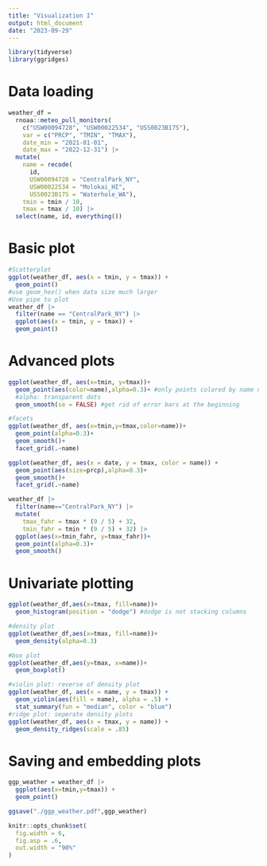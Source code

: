```yaml
---
title: "Visualization I"
output: html_document
date: "2023-09-29"
---
```


```r
library(tidyverse)
library(ggridges)
```

# Data loading
```r
weather_df = 
  rnoaa::meteo_pull_monitors(
    c("USW00094728", "USW00022534", "USS0023B17S"),
    var = c("PRCP", "TMIN", "TMAX"), 
    date_min = "2021-01-01",
    date_max = "2022-12-31") |>
  mutate(
    name = recode(
      id, 
      USW00094728 = "CentralPark_NY", 
      USW00022534 = "Molokai_HI",
      USS0023B17S = "Waterhole_WA"),
    tmin = tmin / 10,
    tmax = tmax / 10) |>
  select(name, id, everything())
```
# Basic plot
```r
#Scatterplot
ggplot(weather_df, aes(x = tmin, y = tmax)) +
  geom_point()
#use geom_hex() when data size much larger
#Use pipe to plot
weather_df |>
  filter(name == "CentralPark_NY") |> 
  ggplot(aes(x = tmin, y = tmax)) + 
  geom_point()

```
# Advanced plots
```r
ggplot(weather_df, aes(x=tmin, y=tmax))+
  geom_point(aes(color=name),alpha=0.3)+ #only points colored by name not the smooth line
  #alpha: transparent dots
  geom_smooth(se = FALSE) #get rid of error bars at the beginning

#facets
ggplot(weather_df, aes(x=tmin,y=tmax,color=name))+
  geom_point(alpha=0.3)+
  geom_smooth()+
  facet_grid(.~name)
```
```r
ggplot(weather_df, aes(x = date, y = tmax, color = name)) + 
  geom_point(aes(size=prcp),alpha=0.3)+
  geom_smooth()+
  facet_grid(.~name)

weather_df |> 
  filter(name=="CentralPark_NY") |> 
  mutate(
    tmax_fahr = tmax * (9 / 5) + 32,
    tmin_fahr = tmin * (9 / 5) + 32) |> 
  ggplot(aes(x=tmin_fahr, y=tmax_fahr))+
  geom_point(alpha=0.3)+
  geom_smooth()
```
# Univariate plotting
```r
ggplot(weather_df,aes(x=tmax, fill=name))+
  geom_histogram(position = "dodge") #dodge is not stacking columns

#density plot
ggplot(weather_df,aes(x=tmax, fill=name))+
  geom_density(alpha=0.3)

#box plot
ggplot(weather_df,aes(y=tmax, x=name))+
  geom_boxplot()

#violin plot: reverse of density plot
ggplot(weather_df, aes(x = name, y = tmax)) + 
  geom_violin(aes(fill = name), alpha = .5) + 
  stat_summary(fun = "median", color = "blue")
#ridge plot: seperate density plots 
ggplot(weather_df, aes(x = tmax, y = name)) + 
  geom_density_ridges(scale = .85)
```
# Saving and embedding plots
```r
ggp_weather = weather_df |> 
  ggplot(aes(x=tmin,y=tmax)) + 
  geom_point()

ggsave("./ggp_weather.pdf",ggp_weather)

knitr::opts_chunk$set(
  fig.width = 6,
  fig.asp = .6,
  out.width = "90%"
)
```

